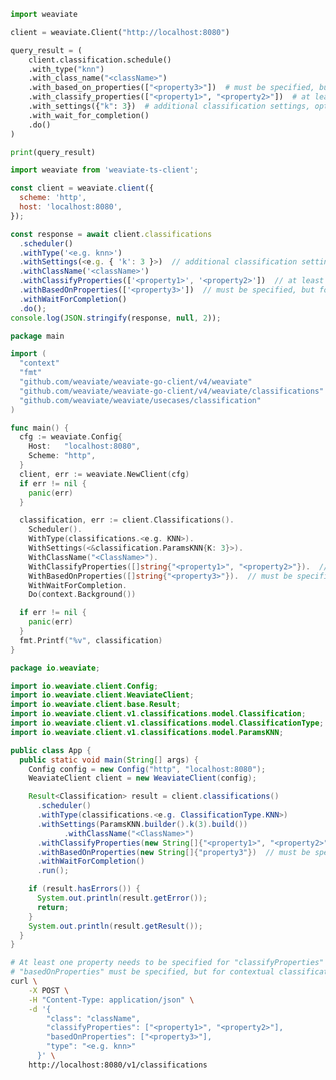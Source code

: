 
<Tabs groupId="languages">
<TabItem value="py" label="Python Client v4">

<PythonV4Classification/>

</TabItem>
<TabItem value="py3" label="Python Client v3">

```python
import weaviate

client = weaviate.Client("http://localhost:8080")

query_result = (
    client.classification.schedule()
    .with_type("knn")
    .with_class_name("<className>")
    .with_based_on_properties(["<property3>"])  # must be specified, but for contextual classifications the current implementation takes the whole vector of the class (objects) into account
    .with_classify_properties(["<property1>", "<property2>"])  # at least one property must be specified
    .with_settings({"k": 3})  # additional classification settings, optional for KNN
    .with_wait_for_completion()
    .do()
)

print(query_result)
```

</TabItem>
<TabItem value="js" label="JS/TS Client v2">

```js
import weaviate from 'weaviate-ts-client';

const client = weaviate.client({
  scheme: 'http',
  host: 'localhost:8080',
});

const response = await client.classifications
  .scheduler()
  .withType('<e.g. knn>')
  .withSettings(<e.g. { 'k': 3 }>)  // additional classification settings, optional for KNN
  .withClassName('<className>')
  .withClassifyProperties(['<property1>', '<property2>'])  // at least one property must be specified
  .withBasedOnProperties(['<property3>'])  // must be specified, but for contextual classifications the current implementation takes the whole vector of the class (objects) into account
  .withWaitForCompletion()
  .do();
console.log(JSON.stringify(response, null, 2));
```

</TabItem>
<TabItem value="go" label="Go">

```go
package main

import (
  "context"
  "fmt"
  "github.com/weaviate/weaviate-go-client/v4/weaviate"
  "github.com/weaviate/weaviate-go-client/v4/weaviate/classifications"
  "github.com/weaviate/weaviate/usecases/classification"
)

func main() {
  cfg := weaviate.Config{
    Host:   "localhost:8080",
    Scheme: "http",
  }
  client, err := weaviate.NewClient(cfg)
  if err != nil {
    panic(err)
  }

  classification, err := client.Classifications().
    Scheduler().
    WithType(classifications.<e.g. KNN>).
    WithSettings(<&classification.ParamsKNN{K: 3}>).
    WithClassName("<ClassName>").
    WithClassifyProperties([]string{"<property1>", "<property2>"}).  // at least one property must be specified
    WithBasedOnProperties([]string{"<property3>"}).  // must be specified, but for contextual classifications the current implementation takes the whole vector of the class (objects) into account
    WithWaitForCompletion.
    Do(context.Background())

  if err != nil {
    panic(err)
  }
  fmt.Printf("%v", classification)
}
```

</TabItem>
<TabItem value="java" label="Java">

```java
package io.weaviate;

import io.weaviate.client.Config;
import io.weaviate.client.WeaviateClient;
import io.weaviate.client.base.Result;
import io.weaviate.client.v1.classifications.model.Classification;
import io.weaviate.client.v1.classifications.model.ClassificationType;
import io.weaviate.client.v1.classifications.model.ParamsKNN;

public class App {
  public static void main(String[] args) {
    Config config = new Config("http", "localhost:8080");
    WeaviateClient client = new WeaviateClient(config);

    Result<Classification> result = client.classifications()
      .scheduler()
      .withType(classifications.<e.g. ClassificationType.KNN>)
      .withSettings(ParamsKNN.builder().k(3).build())
            .withClassName("<ClassName>")
      .withClassifyProperties(new String[]{"<property1>", "<property2>"})  // at least one property must be specified
      .withBasedOnProperties(new String[]{"property3"})  // must be specified, but for contextual classifications the current implementation takes the whole vector of the class (objects) into account
      .withWaitForCompletion()
      .run();

    if (result.hasErrors()) {
      System.out.println(result.getError());
      return;
    }
    System.out.println(result.getResult());
  }
}
```

</TabItem>
<TabItem value="curl" label="Curl">

```bash
# At least one property needs to be specified for "classifyProperties"
# "basedOnProperties" must be specified, but for contextual classifications the current implementation takes the whole vector of the class (objects) into account
curl \
    -X POST \
    -H "Content-Type: application/json" \
    -d '{
        "class": "className",
        "classifyProperties": ["<property1>", "<property2>"],
        "basedOnProperties": ["<property3>"],
        "type": "<e.g. knn>"
      }' \
    http://localhost:8080/v1/classifications
```

</TabItem>
</Tabs>

